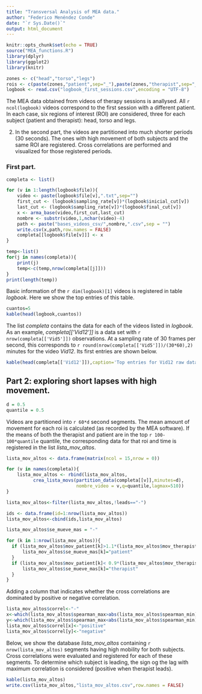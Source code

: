 ```yaml
---
title: "Transversal Analysis of MEA data."
author: "Federico Menéndez Conde"
date: "`r Sys.Date()`"
output: html_document
---
```


```r
knitr::opts_chunk$set(echo = TRUE)
source("MEA_functions.R")
library(dplyr)
library(ggplot2)
library(knitr)
```

```r
zones <- c("head","torso","legs")
rois <- c(paste(zones,"patient",sep="_"),paste(zones,"therapist",sep="_"))
logbook <- read.csv("logbook_first_sessions.csv",encoding = "UTF-8")
```


The MEA data obtained from videos of therapy sessions is anallysed. All `r ncol(logbook)` videos correspond to the first session with a different patient.  In each case, six regions of interest (ROI) are considered, three for each subject (patient and therapist): head, torso and legs. 


2) In the second part, the videos are partitioned into much shorter periods (30 seconds). The ones with high movement of both subjects and the same ROI are registered. Cross correlations are performed and visualized for those registered periods. 


### First part. 


```r
completa <- list()

for (v in 1:length(logbook$file)){
    video <- paste(logbook$file[v],".txt",sep="")
    first_cut <- (logbook$sampling_rate[v])*(logbook$inicial_cut[v])
    last_cut <- (logbook$sampling_rate[v])*(logbook$final_cut[v])
    x <- arma_base(video,first_cut,last_cut)
    nombre <- substr(video,1,nchar(video)-4)
    path <- paste("bases_videos_csv/",nombre,".csv",sep = "")
    write.csv(x,path,row.names = FALSE)
    completa[[logbook$file[v]]] <- x
}

temp<-list()
for(j in names(completa)){
    print(j)
    temp<-c(temp,nrow(completa[[j]]))
}
print(length(temp))
```

Basic information of the `r dim(logbook)[1]` videos is registered in table _logbook_. Here we show the top entries of this table.   

```r
cuantos=5
kable(head(logbook,cuantos))
```

The list _completa_ contains the data for each of the videos listed in _logbook_. As an example, _completa[['Vid12']]_ is a data set with `r nrow(completa[['Vid5']])` observations. At a sampling rate of 30 frames per second, this corresponds to 
`r round(nrow(completa[['Vid5']])/(30*60),2)` minutes for the video _Vid12_. Its first entries are shown below.

```r
kable(head(completa[['Vid12']]),caption='Top entries for Vid12 raw data.')
```



## Part 2: exploring short lapses with high movement.

```r
d = 0.5
quantile = 0.5
```

Videos are partitioned into `r 60*d` second segments. The mean amount of movement for each roi is calculated (as recorded by the MEA software). If the means of both the therapist and patient are in the top `r 100-100*quantile` quantile, the corresponding data for that roi and time is registered in the list _lista_mov_altos_. 


```r
lista_mov_altos <- data.frame(matrix(ncol = 15,nrow = 0))  

for (v in names(completa)){
    lista_mov_altos <- rbind(lista_mov_altos,
          crea_lista_movs(partition_data(completa[[v]],minutes=d),
                          nombre_video = v,q=quantile,lagmax=510))    
}

lista_mov_altos<-filter(lista_mov_altos,!leads=="-")

ids <- data.frame(id=1:nrow(lista_mov_altos))
lista_mov_altos<-cbind(ids,lista_mov_altos)

lista_mov_altos$se_mueve_mas = "-"

for (k in 1:nrow(lista_mov_altos)){
  if (lista_mov_altos$mov_patient[k]>1.1*(lista_mov_altos$mov_therapist[k])){
      lista_mov_altos$se_mueve_mas[k]="patient"
  }    
  if (lista_mov_altos$mov_patient[k]< 0.9*(lista_mov_altos$mov_therapist[k])){
      lista_mov_altos$se_mueve_mas[k]="therapist"    
  }
}
```


Adding a column that indicates whether the cross correlations are dominated by positive or negative correlation.

```r
lista_mov_altos$correl<-"-"
x<-which(lista_mov_altos$spearman_max>abs(lista_mov_altos$spearman_min))
y<-which(lista_mov_altos$spearman_max<abs(lista_mov_altos$spearman_min))
lista_mov_altos$correl[x]<-"positive"
lista_mov_altos$correl[y]<-"negative"
```


Below, we show the database _lista_mov_altos_ containing `r nrow(lista_mov_altos)` segments having high mobility for both subjects. Cross correlations were evaluated and registered for each of these segments. To determine which subject is leading, the sign og the lag with maximum correlation is considered (positive when therapist leads). 

```r
kable(lista_mov_altos)
write.csv(lista_mov_altos,"lista_mov_altos.csv",row.names = FALSE)
```

